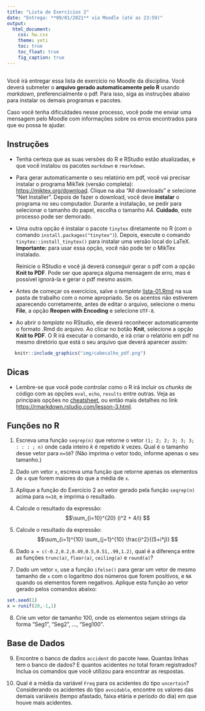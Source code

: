 ```yaml
---
title: "Lista de Exercícios 2"
date: "Entrega: **09/01/2021** via Moodle (até as 23:59)"
output: 
  html_document: 
    css: hw.css
    theme: yeti
    toc: true
    toc_float: true
    fig_caption: true
---
```


## 

<!-- Você irá entregar essa lista de exercício no Moodle da disciplina. Você deverá submeter o **arquivo pdf gerado automaticamente pelo R** usando *markdown*. Não serão aceitos arquivos em outro formato! -->

Você irá entregar essa lista de exercício no Moodle da disciplina. Você deverá submeter o **arquivo gerado automaticamente pelo R** usando *markdown*, preferencialmente o pdf. Para isso, siga as instruções abaixo para instalar os demais programas e pacotes. 

Caso você tenha dificuldades nesse processo, você pode me enviar uma mensagem pelo Moodle com informações sobre os erros encontrados para que eu possa te ajudar.


## Instruções

- Tenha certeza que as suas versões do R e RStudio estão atualizadas, e que você instalou os pacotes `markdown` e `rmarkdown`.

- Para gerar automaticamente o seu relatório em pdf, você vai precisar instalar o programa MikTek (versão completa): <https://miktex.org/download>. Clique na aba "All downloads" e selecione "Net Installer". Depois de fazer o download, você deve **instalar** o programa no seu computador. Durante a instalação, se pedir para selecionar o tamanho do papel, escolha o tamanho A4. **Cuidado**, este processo pode ser demorado.

- Uma outra opção é instalar o pacote `tinytex` diretamente no R (com o comando `install.packages("tinytex")`). Depois, execute o comando `tinytex::install_tinytex()` para instalar uma versão local do LaTeX. **Importante:** para usar essa opção, você não pode ter o MikTex instalado.

  Reinicie o RStudio e você já deverá conseguir gerar o pdf com a opção **Knit to PDF**. Pode ser que apareça alguma mensagem de erro, mas é possível ignorá-la e gerar o pdf mesmo assim.

- Antes de começar os exercícios, salve o *template* [lista-01.Rmd](lista-01.Rmd) na sua pasta de trabalho com o nome apropriado. Se os acentos não estiverem aparecendo corretamente, antes de editar o arquivo, selecione o menu **File**, a opção **Reopen with Encoding** e selecione `UTF-8`.

- Ao abrir o *template* no RStudio, ele deverá reconhecer automaticamente o formato .Rmd do arquivo. Ao clicar no botão **Knit**, selecione a opção **Knit to PDF**. O R irá executar o comando, e irá criar o relatório em pdf no mesmo diretório que está o seu arquivo que deverá aparecer assim:

<div style= "float:center; position:relative; margin-left:20px">
```r
knitr::include_graphics("img/cabecalho_pdf.png")
```
</div>

<!-- - Só comece os exercícios se você conseguir gerar o pdf corretamente. Não serão aceitos arquivos que forem gerados em outros formatos (como word) e depois salvos em pdf. -->


## Dicas

- Lembre-se que você pode controlar como o R irá incluir os *chunks* de código com as opções `eval`, `echo`, `results` entre outras. Veja as principais opções no [cheatsheet](https://www.rstudio.com/wp-content/uploads/2015/02/rmarkdown-cheatsheet.pdf), ou então mais detalhes no link [https://rmarkdown.rstudio.com/lesson-3.html](https://rmarkdown.rstudio.com/lesson-3.html).


## Funções no R


1) Escreva uma função `seqrep(n)` que retorne o vetor `(1; 2; 2; 3; 3; 3; : : : ; n)` onde cada inteiro $k$ é repetido $k$ vezes. Qual é o tamanho desse vetor para `n=50`? (Não imprima o vetor todo, informe apenas o seu tamanho.)


2) Dado um vetor `x`, escreva uma função que retorne apenas os elementos de `x` que forem maiores do que a média de `x`.


3) Aplique a função do Exercício 2 ao vetor gerado pela função `seqrep(n)` acima para `n=10`, e imprima o resultado.


4) Calcule o resultado da expressão:
$$\sum_{i=10}^{20} (i^2 + 4/i) $$


5) Calcule o resultado da expressão:
$$\sum_{i=1}^{10} \sum_{j=1}^{10} \frac{i^2}{(5+i*j)} $$


6) Dado `a = c(-0.2,0.2,0.49,0.5,0.51,.99,1.2)`, qual é a diferença entre as funções `trunc(a)`, `floor(a)`, `ceiling(a)` e `round(a)`?


7) Dado um vetor `x`, use a função `ifelse()` para gerar um vetor de mesmo tamanho de `x` com o logaritmo dos números que forem positivos, e `NA` quando os elementos forem negativos. Aplique esta função ao vetor gerado pelos comandos abaixo:

```r
set.seed(1)
x = runif(20,-1,1)
```


8) Crie um vetor de tamanho 100, onde os elementos sejam strings da forma "Seg1", "Seg2", ..., "Seg100".


## Base de Dados


9) Encontre o banco de dados `accident` do pacote `hmmm`. Quantas linhas tem o banco de dados? E quantos acidentes no total foram registrados? Inclua os comandos que você utilizou para encontrar as respostas.


10) Qual é a média da variável `Freq` para os acidentes do tipo `uncertain`? Considerando os acidentes do tipo `avoidable`, encontre os valores das demais variáveis (tempo afastado, faixa etária e período do dia) em que houve mais acidentes.




<!-- ## Resolução -->

<!-- Sugestão de respostas: [Resolução Lista 2](./resolucao/lista-02-resolucao.html) -->
